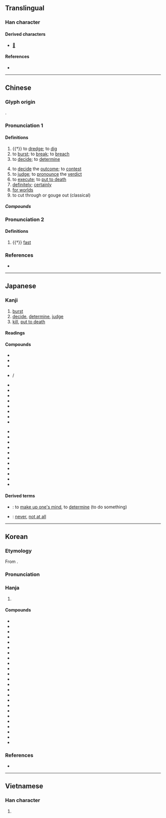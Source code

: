 {{also|决}}
{{character info}}
==Translingual==

===Han character===
{{Han char|rn=85|rad=水|as=04|sn=7|four=35130|canj=EDK|ids=⿰氵夬}}

====Derived characters====
* [[𢭯]]

====References====
* {{Han ref|kx=0609.030|dkj=17174|dj=1001.170|hdz=31574.030|uh=6C7A|ud=27770|bh=A84D|bd=43085}}

----

==Chinese==
{{zh-forms|s=决|alt=𣲺,决,吷-“fast”}}

===Glyph origin===
{{Han etym}}
{{Han compound|水|alt1=氵|夬|ls=psc|c1=s|c2=p}}.

===Pronunciation 1===
{{zh-pron
|m=jué
|c=kyut3
|h=pfs=kiet
|md=giók
|mn=koat
|mn-t=guag4/guêg4
|mn-t_note=guag4 - Shantou; guêg4 - Chaozhou
|w=4jyq
|mc=2
|oc=y,1
|cat=v,adv
}}

====Definitions====
{{zh-hanzi}}

# {{†}} to [[dredge]]; to [[dig]]
# to [[burst]]; to [[break]]; to [[breach]]
# to [[decide]]; to [[determine]]
#: {{zh-syn|定}}
# to [[decide]] the [[outcome]]; to [[contest]]
# to [[judge]]; to [[pronounce]] the [[verdict]]
# to [[execute]]; to [[put to death]]
# [[definitely]]; [[certainly]]
# [[for worlds]]
# to cut through or gouge out (classical)

=====Compounds=====
{{zh-der|不決|刁天決地|堅決|了決|一決雌雄|勇決|判決離婚|勾決|假決議|包裹表決|委決不下|公決|剛毅果決|已決|引決|庭決|否決|判決|審決|對決|判決書|多數決|十蕩十決|取決|共識決|大對決|否決權|君射臣決|先決條件|刁決|剖決如流|一決高下|先決問題|刁決古憋|一決勝負|決勝千里|決死|決獄|槍決|明決|決裂|決裂索性|決戰|決計|決明子|懸決|猶豫不決|指決|決勝局|決防|狐疑不決|決癰潰疽|決嘴|決堤|未決犯|決策|斷決如流|決不待時|斷脰決腹|片言立決|發策決科|決定性|猶豫未決|毅然決然|決算|游移不決|殺伐決斷|決撒|斬決|決了|秋決|決勝|確定判決|潰決|決策千里|持疑不決|決獄斷刑|決口|懸而未決|的決|痛決|決鬥|未決|決選|狐疑未決|決疑|民族自決|決一死戰|沖決|決賽|石決明|果決|決議|決勝負|決意|決擇|決驟|決絕|決眥|決然|決烈|決明|決斷如流|決斷|決拾|決心|決定論|決定權|決定|決一雌雄|決雌雄|斬立決|躊躇不決|立決|納屨踵決|與決|絞決|遲疑不決|虞歌決別|裁決|踵決肘見|野決明|除權判決|遲疑未決|齒決|速戰速決|議決|解決|緩決|章決句斷|自決|雌雄未決|討決裂|納履決踵|複決|衝決|速決|躊躇未決|處決|評決|議決案|表決權|表決|複決權|運籌決勝}}

===Pronunciation 2===
{{zh-pron
|m=xuè
|c=hyut3
|dial=n
|mc=1
|oc=n,2
|cat=
}}

====Definitions====
{{zh-hanzi}}

# {{†}} [[fast]]

===References===
* {{R:yue:Hanzi}}

{{zh-cat|Elementary}}

----

==Japanese==

===Kanji===
{{ja-kanji|grade=3|rs=水04}}

# [[burst]]
# [[decide]], [[determine]], [[judge]]
# [[kill]], [[put to death]]

====Readings====
{{ja-readings
|goon=けち<けち<くゑち
|kanon=けつ<けつ<くゑつ
|kun=き-まる, き-める, さく-る, しゃく-る
}}

====Compounds====
{{der-top|Compounds}}{{attention|ja|readings?}}
* {{ja-l|決意}}
* {{ja-l|決溢}}
* {{ja-l|決河}}
* {{ja-l|決壊}} / {{ja-l|決潰}}
* {{ja-l|決議}}
* {{ja-l|決行}}
* {{ja-l|決済}}
* {{ja-l|決裁}}
* {{ja-l|決算}}
* {{ja-l|決死}}
* {{ja-l|決勝}}
* {{ja-l|決心}}
{{mid}}
* {{ja-l|決戦}}
* {{ja-l|決然}}
* {{ja-l|決断}}
* {{ja-l|決着}}
* {{ja-l|決定}}
* {{ja-l|決闘}}
* {{ja-l|決別}}
* {{ja-l|決裂}}
* {{ja-l|採決}}
* {{ja-l|自決}}
* {{ja-l|判決}}
{{der-bottom}}

====Derived terms====
{{der-top}}
* {{ja-r|決する|けっする}}: to [[make up one's mind]], to [[determine]] (to do something)
* {{ja-r|決して|けっして}}: {{qualifier|followed by a negative verb}} [[never]], [[not at all]]
{{der-bottom}}

----

==Korean==

===Etymology===
From {{der|ko|ltc|sort=결|-}} {{ltc-l|決|id=2}}.
{{hanja-ety
|dk={{okm-l|ᄀᆑᇙ〮|kyyélq|link=no}}
|m3={{okm-l|결|kyel}}
|m3h={{okm-l|결[[ᄒᆞ다|ᄒᆞᆯ]]|kyel-hol}}
}}
===Pronunciation===
{{ko-hanja-pron|결}}

===Hanja===
{{ko-hanja-search}}
{{ko-hanja|결단하다|결단할|결}}

# {{hanja form of|결|to [[decide]]; to [[determine]]; to [[judge]]|affix}}

====Compounds====
{{der-top3|Compounds}}
* {{ko-l|가결|可決}}
* {{ko-l|기결|旣決}}
* {{ko-l|결단|決斷}}
* {{ko-l|결렬|決裂}}
* {{ko-l|결산|決算}}
* {{ko-l|결선|決選}}
* {{ko-l|결승|決勝}}
* {{ko-l|결사|決死}}
* {{ko-l|결심|決心}}
* {{ko-l|결의|決意}}
* {{ko-l|결전|決戰}}
* {{ko-l|결정|決定}}
* {{ko-l|결제|決濟}}
* {{ko-l|결판|決判}}
* {{ko-l|대결|對決}}
* {{ko-l|미결|未決}}
* {{ko-l|선결|先決}}
* {{ko-l|부결|否決}}
* {{ko-l|의결|議決}}
* {{ko-l|자결|自決}}
* {{ko-l|판결|判決}}
* {{ko-l|평결|評決}}
* {{ko-l|표결|表決}}
* {{ko-l|해결|解決}}
{{der-bottom}}

===References===
* {{R:hanjadoc|5821}}

----

==Vietnamese==

===Han character===
{{vi-readings|reading=quyết|rs=水04}}

# {{rfdef|vi|sort=水04}}